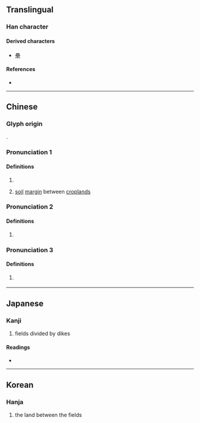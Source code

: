 {{character info/new}}
==Translingual==

===Han character===
{{Han char|rn=102|rad=田|as=10|sn=15|four=60660|canj=WWW|ids=⿱田⿰田田}}

====Derived characters====
* [[壘]]

====References====
* {{Han ref|kx=0766.070|dkj=21924|dj=1176.180|hdz=42551.010|uh=757E|ud=30078|bh=E6AE|bd=59054}}

----

==Chinese==
{{zh-forms}}

===Glyph origin===
{{Han etym}}
{{zh-etym-triple|田|field}}.

===Pronunciation 1===
{{zh-pron
|m=léi
|c=leoi4
|mc=y
|oc=y
|ma=
|cat=n
}}

====Definitions====
{{zh-hanzi}}

# {{zh-alt-form|雷}}
# {{zh-hg}} [[soil]] [[margin]] between [[cropland]]s

===Pronunciation 2===
{{zh-pron
|m=léi,luó
|cat=n
}}

====Definitions====
{{zh-hanzi}}

# {{zh-alt-form|虆|[[container]] for [[soil]]}}

===Pronunciation 3===
{{zh-pron
|m=lěi
|c=leoi5
|cat=n
}}

====Definitions====
{{zh-hanzi}}

# {{zh-hg}} {{n-g|Variant pronunciation of sense “soil margin between croplands” above.}}

----

==Japanese==

===Kanji===
{{ja-kanji|grade=|rs=田10}}

# fields divided by dikes

====Readings====
* {{ja-readings|on=[[すい]] (sui)|kun=|nanori=}}

----

==Korean==

===Hanja===
{{ko-hanja|hangeul=[[뢰]]>[[뇌]]|eumhun=|rv=roe>noe|mr=roe>noe|y=loy>noy}}

# the land between the fields